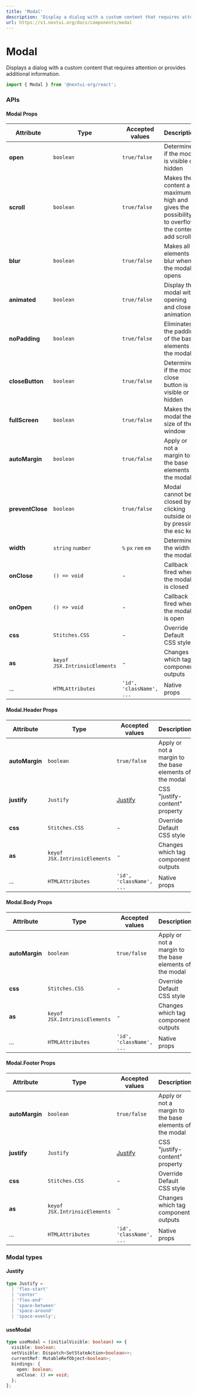 ```yaml
---
title: 'Modal'
description: 'Display a dialog with a custom content that requires attention or provides additional information.'
url: https://v1.nextui.org/docs/components/modal
---
```


# Modal

Displays a dialog with a custom content that requires attention or provides additional information.

```jsx
import { Modal } from '@nextui-org/react';
```

<CarbonAd />

<Spacer y={2} />

<Playground
  title="Default"
  desc="Use `open` prop to control whether Modal is displayed."
  files={modalContent.default_modal}
/>

<Playground
  title="Large content"
  desc="There are cases where you need a scroll because there is a lot of information
   within the `Modal` for this you can use the `scroll` property."
  files={modalContent.largeContent}
/>

<Playground
  title="Full screen"
  desc="If you need the `Modal` to be the total window size you can do it with the `fullScreen` property."
  files={modalContent.fullscreen}
/>

<Playground
  title="Without padding"
  desc="If you need to remove the padding from the dialog to make a more 
  personalized interface you can do it with the `noPadding` property."
  files={modalContent.withoutPadding}
/>

<Playground
  title="Blur background"
  desc="You can add a `blur` style to all the elements behind the `Modal` with the `blur` property,
this functionality depends on the css property [backdrop-filter](https://caniuse.com/css-backdrop-filter)."
  files={modalContent.blurBackground}
/>

<Playground
  title="Prevent close"
  desc="With the `preventClose` property you can't close the dialog by clicking outside or pressing the `esc` key."
  files={modalContent.preventClose}
/>

<Playground
  title="No Animated"
  desc="You can disable the animation of the entire `Modal` with the property `animated={false}`."
  files={modalContent.noAnimated}
/>

<Spacer y={3} />

### APIs

<Spacer y={2} />

#### Modal Props

| Attribute        | Type                          | Accepted values          | Description                                                                                   | Default   |
| ---------------- | ----------------------------- | ------------------------ | --------------------------------------------------------------------------------------------- | --------- |
| **open**         | `boolean`                     | `true/false`             | Determine if the modal is visible or hidden                                                   | `false`   |
| **scroll**       | `boolean`                     | `true/false`             | Makes the content a maximum high and gives the possibility to overflow the content add scroll | `false`   |
| **blur**         | `boolean`                     | `true/false`             | Makes all elements blur when the modal opens                                                  | `false`   |
| **animated**     | `boolean`                     | `true/false`             | Display the modal with opening and close animation                                            | `true`    |
| **noPadding**    | `boolean`                     | `true/false`             | Eliminates the padding of the base elements of the modal                                      | `false`   |
| **closeButton**  | `boolean`                     | `true/false`             | Determine if the modal close button is visible or hidden                                      | `false`   |
| **fullScreen**   | `boolean`                     | `true/false`             | Makes the modal the size of the window                                                        | `false`   |
| **autoMargin**   | `boolean`                     | `true/false`             | Apply or not a margin to the base elements of the modal                                       | -         |
| **preventClose** | `boolean`                     | `true/false`             | Modal cannot be closed by clicking outside or by pressing the esc key                         | `false`   |
| **width**        | `string` `number`             | `%` `px` `rem` `em`      | Determine the width of the modal                                                              | `400px`   |
| **onClose**      | `() => void`                  | -                        | Callback fired when the modal is closed                                                       | -         |
| **onOpen**       | `() => void`                  | -                        | Callback fired when the modal is open                                                         | -         |
| **css**          | `Stitches.CSS`                | -                        | Override Default CSS style                                                                    | -         |
| **as**           | `keyof JSX.IntrinsicElements` | -                        | Changes which tag component outputs                                                           | `section` |
| ...              | `HTMLAttributes`              | `'id', 'className', ...` | Native props                                                                                  | -         |

<Spacer y={2} />

#### Modal.Header Props

| Attribute      | Type                          | Accepted values          | Description                                             | Default  |
| -------------- | ----------------------------- | ------------------------ | ------------------------------------------------------- | -------- |
| **autoMargin** | `boolean`                     | `true/false`             | Apply or not a margin to the base elements of the modal | `true`   |
| **justify**    | `Justify`                     | [Justify](#justify)      | CSS "justify-content" property                          | `center` |
| **css**        | `Stitches.CSS`                | -                        | Override Default CSS style                              | -        |
| **as**         | `keyof JSX.IntrinsicElements` | -                        | Changes which tag component outputs                     | `div`    |
| ...            | `HTMLAttributes`              | `'id', 'className', ...` | Native props                                            | -        |

<Spacer y={2} />

#### Modal.Body Props

| Attribute      | Type                          | Accepted values          | Description                                             | Default |
| -------------- | ----------------------------- | ------------------------ | ------------------------------------------------------- | ------- |
| **autoMargin** | `boolean`                     | `true/false`             | Apply or not a margin to the base elements of the modal | `true`  |
| **css**        | `Stitches.CSS`                | -                        | Override Default CSS style                              | -       |
| **as**         | `keyof JSX.IntrinsicElements` | -                        | Changes which tag component outputs                     | `div`   |
| ...            | `HTMLAttributes`              | `'id', 'className', ...` | Native props                                            | -       |

<Spacer y={2} />

#### Modal.Footer Props

| Attribute      | Type                          | Accepted values          | Description                                             | Default    |
| -------------- | ----------------------------- | ------------------------ | ------------------------------------------------------- | ---------- |
| **autoMargin** | `boolean`                     | `true/false`             | Apply or not a margin to the base elements of the modal | `true`     |
| **justify**    | `Justify`                     | [Justify](#justify)      | CSS "justify-content" property                          | `flex-end` |
| **css**        | `Stitches.CSS`                | -                        | Override Default CSS style                              | -          |
| **as**         | `keyof JSX.IntrinsicElements` | -                        | Changes which tag component outputs                     | `div`      |
| ...            | `HTMLAttributes`              | `'id', 'className', ...` | Native props                                            | -          |

<Spacer y={2} />

### Modal types

<Spacer y={1} />

#### Justify

```ts
type Justify =
  | 'flex-start'
  | 'center'
  | 'flex-end'
  | 'space-between'
  | 'space-around'
  | 'space-evenly';
```

#### useModal

```ts
type useModal = (initialVisible: boolean) => {
  visible: boolean;
  setVisible: Dispatch<SetStateAction<boolean>>;
  currentRef: MutableRefObject<boolean>;
  bindings: {
    open: boolean;
    onClose: () => void;
  };
};
```
